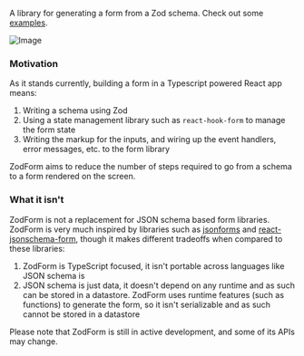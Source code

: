 
A library for generating a form from a Zod schema. Check out some [examples](/examples).

![Image](/zodform.gif)

### Motivation

As it stands currently, building a form in a Typescript powered React app means:

1. Writing a schema using Zod
2. Using a state management library such as `react-hook-form` to manage the form state
3. Writing the markup for the inputs, and wiring up the event handlers, error messages, etc. to the form library

ZodForm aims to reduce the number of steps required to go from a schema to a form rendered on the screen.

### What it isn't

ZodForm is not a replacement for JSON schema based form libraries.
ZodForm is very much inspired by libraries such as [jsonforms](https://jsonforms.io/) and
[react-jsonschema-form](https://react-jsonschema-form.readthedocs.io/en/latest/), though it makes different tradeoffs
when compared to these libraries:

1. ZodForm is TypeScript focused, it isn't portable across languages like JSON schema is
2. JSON schema is just data, it doesn't depend on any runtime and as such can be stored in a datastore.
   ZodForm uses runtime features (such as functions) to generate the form, so it isn't serializable and as such
   cannot be stored in a datastore

<Callout type='default'>
  Please note that ZodForm is still in active development, and some of its APIs may change.
</Callout>
